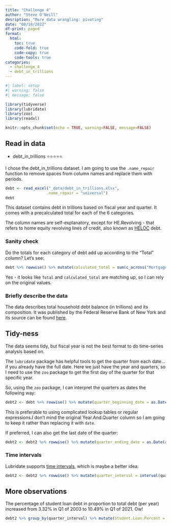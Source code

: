 ```yaml
---
title: "Challenge 4"
author: "Steve O'Neill"
desription: "More data wrangling: pivoting"
date: "08/18/2022"
df-print: paged
format:
  html:
    toc: true
    code-fold: true
    code-copy: true
    code-tools: true
categories:
  - challenge_4
  - debt_in_trillions
---
```


```r
#| label: setup
#| warning: false
#| message: false

library(tidyverse)
library(lubridate)
library(zoo)
library(readxl)

knitr::opts_chunk$set(echo = TRUE, warning=FALSE, message=FALSE)
```

## Read in data

-   debt_in_trillions ⭐⭐⭐⭐⭐

I chose the debt_in_trillions dataset. I am going to use the `.name_repair` function to remove spaces from column names and replace them with periods.

```r
debt <- read_excel("_data/debt_in_trillions.xlsx",
                  .name_repair = "universal")
debt
```
This dataset contains debt in trillions based on fiscal year and quarter. It comes with a precalculated total for each of the 6 categories.

The column names are self-explanatory, except for HE.Revolving - that refers to home equity revolving lines of credit, also known as [HELOC](https://www.newyorkfed.org/medialibrary/interactives/householdcredit/data/pdf/hhdc_2019q4.pdf) debt.

### Sanity check

Do the totals for each category of debt add up according to the "Total" column? Let's see:

```r
debt %>% rowwise() %>% mutate(calculated_total = sum(c_across("Mortgage":"Other"), na.rm = T))
```
Yes - it looks like `Total` and `calculated_total` are matching up, so I can rely on the original values.

### Briefly describe the data

The data describes total household debt balance (in trillions) and its composition. It was published by the Federal Reserve Bank of New York and its source can be found [here](https://www.newyorkfed.org/medialibrary/interactives/householdcredit/data/xls/hhd_c_report_2022q2.xlsx).

## Tidy-ness

The data seems tidy, but fiscal year is not the best format to do time-series analysis based on.

The `lubridate` package has helpful tools to get the quarter from each date... if you already have the full date. Here we just have the year and quarters, so I need to use the `zoo` package to get the first day of the quarter for that specific year.

So, using the `zoo` package, I can interpret the quarters as dates the following way:

```r
debt2 <- debt %>% rowwise() %>% mutate(quarter_beginning_date = as.Date(as.yearqtr(Year.and.Quarter, format = "%y:Q%q")))
```

This is  preferable to using complicated lookup tables or regular expressions.I don't mind the original Year.And.Quarter column so I am going to keep it rather than replacing it with `date`.

If preferred, I can also get the last date of the quarter:

```r
debt2 <- debt2 %>% rowwise() %>% mutate(quarter_ending_date = as.Date(as.yearqtr(Year.and.Quarter, format = "%y:Q%q"), frac = 1))
```

### Time intervals

Lubridate supports [time intervals](https://lubridate.tidyverse.org/articles/lubridate.html#time-intervals), which is maybe a better idea:

```r
debt2 <- debt2 %>% rowwise() %>% mutate(quarter_interval = interval(quarter_beginning_date, quarter_ending_date))
```

## More observations

The percentage of student loan debt in proportion to total debt (per year) increased from 3.32% in Q1 of 2003 to 10.49% in Q1 of 2021. Ow!

```r
debt2 %>% group_by(quarter_interval) %>% mutate(Student.Loan.Percent = 100 * Student.Loan/Total)
```
